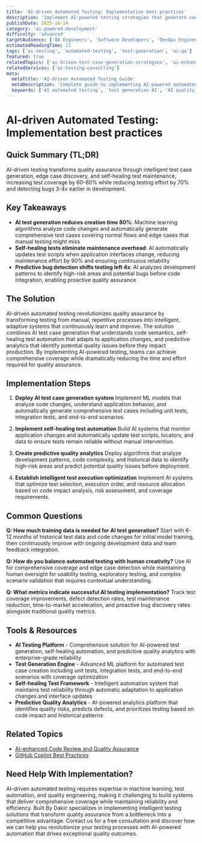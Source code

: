 ```yaml
---
title: 'AI-driven Automated Testing: Implementation best practices'
description: 'Implement AI-powered testing strategies that generate comprehensive test cases, detect edge cases, and improve coverage by 60-80% while reducing testing time by 70%.'
publishDate: 2025-10-14
category: 'ai-powered-development'
difficulty: 'advanced'
targetAudience: ['QA Engineers', 'Software Developers', 'DevOps Engineers']
estimatedReadingTime: 11
tags: ['ai-testing', 'automated-testing', 'test-generation', 'ai-qa']
featured: true
relatedTopics: ['ai-driven-test-case-generation-strategies', 'ai-enhanced-code-review', 'ai-powered-bug-detection-prevention', 'github-copilot-best-practices', 'automated-code-review-ai-tools', 'ai-assisted-development-workflows', 'building-custom-ai-code-assistants', 'ai-assisted-debugging-techniques', 'ai-driven-performance-optimization', 'ai-powered-documentation-generation-strategies']
relatedServices: ['ai-testing-consulting']
meta:
  metaTitle: 'AI-driven Automated Testing Guide'
  metaDescription: 'Complete guide to implementing AI-powered automated testing for comprehensive test generation and edge case detection.'
  keywords: ['AI automated testing', 'test generation AI', 'AI quality assurance', 'automated testing strategies']
---
```


# AI-driven Automated Testing: Implementation best practices

## Quick Summary (TL;DR)

AI-driven testing transforms quality assurance through intelligent test case generation, edge case discovery, and self-healing test maintenance, increasing test coverage by 60-80% while reducing testing effort by 70% and detecting bugs 3-4x earlier in development.

## Key Takeaways

- **AI test generation reduces creation time 80%**: Machine learning algorithms analyze code changes and automatically generate comprehensive test cases covering normal flows and edge cases that manual testing might miss
- **Self-healing tests eliminate maintenance overhead**: AI automatically updates test scripts when application interfaces change, reducing maintenance effort by 90% and ensuring continuous reliability
- **Predictive bug detection shifts testing left 4x**: AI analyzes development patterns to identify high-risk areas and potential bugs before code integration, enabling proactive quality assurance

## The Solution

AI-driven automated testing revolutionizes quality assurance by transforming testing from manual, repetitive processes into intelligent, adaptive systems that continuously learn and improve. The solution combines AI test case generation that understands code semantics, self-healing test automation that adapts to application changes, and predictive analytics that identify potential quality issues before they impact production. By implementing AI-powered testing, teams can achieve comprehensive coverage while dramatically reducing the time and effort required for quality assurance.

## Implementation Steps

1. **Deploy AI test case generation system**
   Implement ML models that analyze code changes, understand application behavior, and automatically generate comprehensive test cases including unit tests, integration tests, and end-to-end scenarios.

2. **Implement self-healing test automation**
   Build AI systems that monitor application changes and automatically update test scripts, locators, and data to ensure tests remain reliable without manual intervention.

3. **Create predictive quality analytics**
   Deploy algorithms that analyze development patterns, code complexity, and historical data to identify high-risk areas and predict potential quality issues before deployment.

4. **Establish intelligent test execution optimization**
   Implement AI systems that optimize test selection, execution order, and resource allocation based on code impact analysis, risk assessment, and coverage requirements.

## Common Questions

**Q: How much training data is needed for AI test generation?**
Start with 6-12 months of historical test data and code changes for initial model training, then continuously improve with ongoing development data and team feedback integration.

**Q: How do you balance automated testing with human creativity?**
Use AI for comprehensive coverage and edge case detection while maintaining human oversight for usability testing, exploratory testing, and complex scenario validation that requires contextual understanding.

**Q: What metrics indicate successful AI testing implementation?**
Track test coverage improvements, defect detection rates, test maintenance reduction, time-to-market acceleration, and proactive bug discovery rates alongside traditional quality metrics.

## Tools & Resources

- **AI Testing Platform** - Comprehensive solution for AI-powered test generation, self-healing automation, and predictive quality analytics with enterprise-grade reliability
- **Test Generation Engine** - Advanced ML platform for automated test case creation including unit tests, integration tests, and end-to-end scenarios with coverage optimization
- **Self-healing Test Framework** - Intelligent automation system that maintains test reliability through automatic adaptation to application changes and interface updates
- **Predictive Quality Analytics** - AI-powered analytics platform that identifies quality risks, predicts defects, and prioritizes testing based on code impact and historical patterns

## Related Topics

- [AI-enhanced Code Review and Quality Assurance]({{/topics/ai-enhanced-code-review}})
- [GitHub Copilot Best Practices]({{/topics/github-copilot-best-practices}})

## Need Help With Implementation?

AI-driven automated testing requires expertise in machine learning, test automation, and quality engineering, making it challenging to build systems that deliver comprehensive coverage while maintaining reliability and efficiency. Built By Dakic specializes in implementing intelligent testing solutions that transform quality assurance from a bottleneck into a competitive advantage. Contact us for a free consultation and discover how we can help you revolutionize your testing processes with AI-powered automation that drives exceptional quality outcomes.
